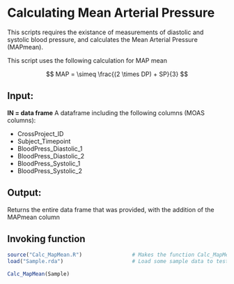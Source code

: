 # Calculating Mean Arterial Pressure

This scripts requires the existance of measurements of diastolic and systolic blood pressure, and calculates the Mean Arterial Pressure (MAPmean).

This script uses the following calculation for MAP mean

$$ MAP = \simeq \frac{(2 \times DP) + SP}{3} $$

## Input:

**IN  =  data frame**
A dataframe including the following columns (MOAS columns): 

 - CrossProject_ID
 - Subject_Timepoint
 - BloodPress_Diastolic_1
 - BloodPress_Diastolic_2
 - BloodPress_Systolic_1
 - BloodPress_Systolic_2

## Output: 
Returns the entire data frame that was provided, with the addition of the MAPmean column


## Invoking function 

```r
source("Calc_MapMean.R")                # Makes the function Calc_MapMean.R() available
load("Sample.rda")                      # Load some sample data to test

Calc_MapMean(Sample)
```
